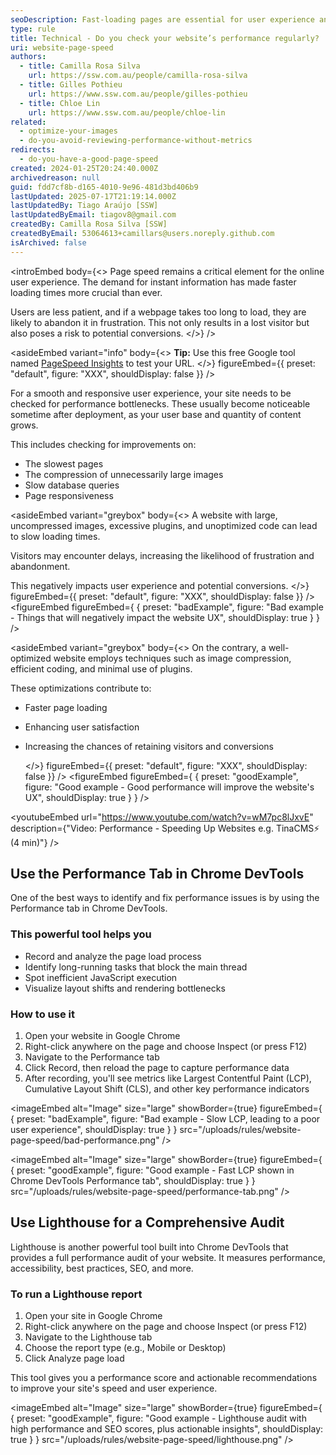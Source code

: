 ```yaml
---
seoDescription: Fast-loading pages are essential for user experience and conversions—slow websites lead to frustration, higher bounce rates, and lost opportunities.
type: rule
title: Technical - Do you check your website’s performance regularly?
uri: website-page-speed
authors:
  - title: Camilla Rosa Silva
    url: https://ssw.com.au/people/camilla-rosa-silva
  - title: Gilles Pothieu
    url: https://www.ssw.com.au/people/gilles-pothieu
  - title: Chloe Lin
    url: https://www.ssw.com.au/people/chloe-lin
related:
  - optimize-your-images
  - do-you-avoid-reviewing-performance-without-metrics
redirects:
  - do-you-have-a-good-page-speed
created: 2024-01-25T20:24:40.000Z
archivedreason: null
guid: fdd7cf8b-d165-4010-9e96-481d3bd406b9
lastUpdated: 2025-07-17T21:19:14.000Z
lastUpdatedBy: Tiago Araújo [SSW]
lastUpdatedByEmail: tiagov8@gmail.com
createdBy: Camilla Rosa Silva [SSW]
createdByEmail: 53064613+camillars@users.noreply.github.com
isArchived: false
---
```


<introEmbed
  body={<>
Page speed remains a critical element for the online user experience. The demand for instant information has made faster loading times more crucial than ever.

Users are less patient, and if a webpage takes too long to load, they are likely to abandon it in frustration. This not only results in a lost visitor but also poses a risk to potential conversions.
  </>}
/>

<asideEmbed
  variant="info"
  body={<>
    **Tip:** Use this free Google tool named [PageSpeed Insights](https://developers.google.com/speed/pagespeed/insights/) to test your URL.
  </>}
  figureEmbed={{
    preset: "default",
    figure: "XXX",
    shouldDisplay: false
  }}
/>


For a smooth and responsive user experience, your site needs to be checked for performance bottlenecks. These usually become noticeable sometime after deployment, as your user base and quantity of content grows.

This includes checking for improvements on:

* The slowest pages
* The compression of unnecessarily large images
* Slow database queries
* Page responsiveness


<asideEmbed
  variant="greybox"
  body={<>
    A website with large, uncompressed images, excessive plugins, and unoptimized code can lead to slow loading times.

Visitors may encounter delays, increasing the likelihood of frustration and abandonment.

This negatively impacts user experience and potential conversions.
  </>}
  figureEmbed={{
    preset: "default",
    figure: "XXX",
    shouldDisplay: false
  }}
/>
<figureEmbed figureEmbed={ {
  preset: "badExample",
  figure: "Bad example - Things that will negatively impact the website UX",
  shouldDisplay: true
} } />



<asideEmbed
  variant="greybox"
  body={<>
    On the contrary, a well-optimized website employs techniques such as image compression, efficient coding, and minimal use of plugins.

These optimizations contribute to:

* Faster page loading
* Enhancing user satisfaction
* Increasing the chances of retaining visitors and conversions

  </>}
  figureEmbed={{
    preset: "default",
    figure: "XXX",
    shouldDisplay: false
  }}
/>
<figureEmbed figureEmbed={ {
  preset: "goodExample",
  figure: "Good example - Good performance will improve the website's UX",
  shouldDisplay: true
} } />



<youtubeEmbed url="https://www.youtube.com/watch?v=wM7pc8lJxvE" description={"Video: Performance - Speeding Up Websites e.g. TinaCMS⚡️ (4 min)"} />


## Use the Performance Tab in Chrome DevTools

One of the best ways to identify and fix performance issues is by using the Performance tab in Chrome DevTools.

### This powerful tool helps you

* Record and analyze the page load process
* Identify long-running tasks that block the main thread
* Spot inefficient JavaScript execution
* Visualize layout shifts and rendering bottlenecks

### How to use it

1. Open your website in Google Chrome
2. Right-click anywhere on the page and choose Inspect (or press F12)
3. Navigate to the Performance tab
4. Click Record, then reload the page to capture performance data
5. After recording, you'll see metrics like Largest Contentful Paint (LCP), Cumulative Layout Shift (CLS), and other key performance indicators

<imageEmbed
  alt="Image"
  size="large"
  showBorder={true}
  figureEmbed={ {
    preset: "badExample",
    figure: "Bad example - Slow LCP, leading to a poor user experience",
    shouldDisplay: true
  } }
  src="/uploads/rules/website-page-speed/bad-performance.png"
/>


<imageEmbed
  alt="Image"
  size="large"
  showBorder={true}
  figureEmbed={ {
    preset: "goodExample",
    figure: "Good example - Fast LCP shown in Chrome DevTools Performance tab",
    shouldDisplay: true
  } }
  src="/uploads/rules/website-page-speed/performance-tab.png"
/>


## Use Lighthouse for a Comprehensive Audit

Lighthouse is another powerful tool built into Chrome DevTools that provides a full performance audit of your website. It measures performance, accessibility, best practices, SEO, and more.

### To run a Lighthouse report

1. Open your site in Google Chrome
2. Right-click anywhere on the page and choose Inspect (or press F12)
3. Navigate to the Lighthouse tab
4. Choose the report type (e.g., Mobile or Desktop)
5. Click Analyze page load

This tool gives you a performance score and actionable recommendations to improve your site's speed and user experience.

<imageEmbed
  alt="Image"
  size="large"
  showBorder={true}
  figureEmbed={ {
    preset: "goodExample",
    figure: "Good example - Lighthouse audit with high performance and SEO scores, plus actionable insights",
    shouldDisplay: true
  } }
  src="/uploads/rules/website-page-speed/lighthouse.png"
/>
